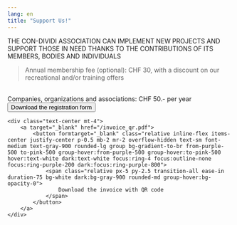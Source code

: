 ```yaml
---
lang: en
title: "Support Us!"
---
```


THE CON-DIVIDI ASSOCIATION CAN IMPLEMENT NEW PROJECTS AND SUPPORT THOSE IN NEED THANKS TO THE CONTRIBUTIONS OF ITS MEMBERS, BODIES AND INDIVIDUALS

> Annual membership fee (optional): CHF 30, with a discount on our recreational and/or training offers

<br />
Companies, organizations and associations: CHF 50.- per year

<div class="grid grid-cols-2 mt-20px">
    <div class="text-center mt-4">
        <a target="_blank" href="/registration_form.odt">
            <button formtarget="_blank" class="relative inline-flex items-center justify-center p-0.5 mb-2 mr-2 overflow-hidden text-sm font-medium text-gray-900 rounded-lg group bg-gradient-to-br from-purple-500 to-pink-500 group-hover:from-purple-500 group-hover:to-pink-500 hover:text-white dark:text-white focus:ring-4 focus:outline-none focus:ring-purple-200 dark:focus:ring-purple-800">
                <span class="relative px-5 py-2.5 transition-all ease-in duration-75 bg-white dark:bg-gray-900 rounded-md group-hover:bg-opacity-0">
                        Download the registration form
                </span>
            </button>
        </a>
    </div>

    <div class="text-center mt-4">
        <a target="_blank" href="/invoice_qr.pdf">
            <button formtarget="_blank" class="relative inline-flex items-center justify-center p-0.5 mb-2 mr-2 overflow-hidden text-sm font-medium text-gray-900 rounded-lg group bg-gradient-to-br from-purple-500 to-pink-500 group-hover:from-purple-500 group-hover:to-pink-500 hover:text-white dark:text-white focus:ring-4 focus:outline-none focus:ring-purple-200 dark:focus:ring-purple-800">
                <span class="relative px-5 py-2.5 transition-all ease-in duration-75 bg-white dark:bg-gray-900 rounded-md group-hover:bg-opacity-0">
                    Download the invoice with QR code
                </span>
            </button>
        </a>
    </div>

</div>
